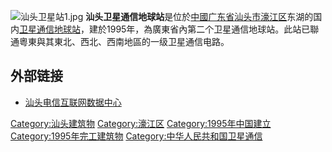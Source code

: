 [[File:汕头卫星站1.jpg|thumb]]
'''汕头卫星通信地球站'''是位於[[中國|中國]][[广东省|广东省]][[汕头市|汕头市]][[濠江区|濠江区]]东湖的国内[[卫星通信地球站|卫星通信地球站]]，建於1995年，為廣東省內第二个卫星通信地球站。此站已聯通粵東與其東北、西北、西南地區的一级卫星通信电路。

==外部链接==
* [http://www.idcquan.com/dianxin/524894_2.html 汕头电信互联网数据中心] {{Wayback|url=http://www.idcquan.com/dianxin/524894_2.html |date=20100818024004 }}

{{小作品}}

[[Category:汕头建筑物|Category:汕头建筑物]]
[[Category:濠江区|Category:濠江区]]
[[Category:1995年中国建立|Category:1995年中国建立]]
[[Category:1995年完工建筑物|Category:1995年完工建筑物]]
[[Category:中华人民共和国卫星通信|Category:中华人民共和国卫星通信]]